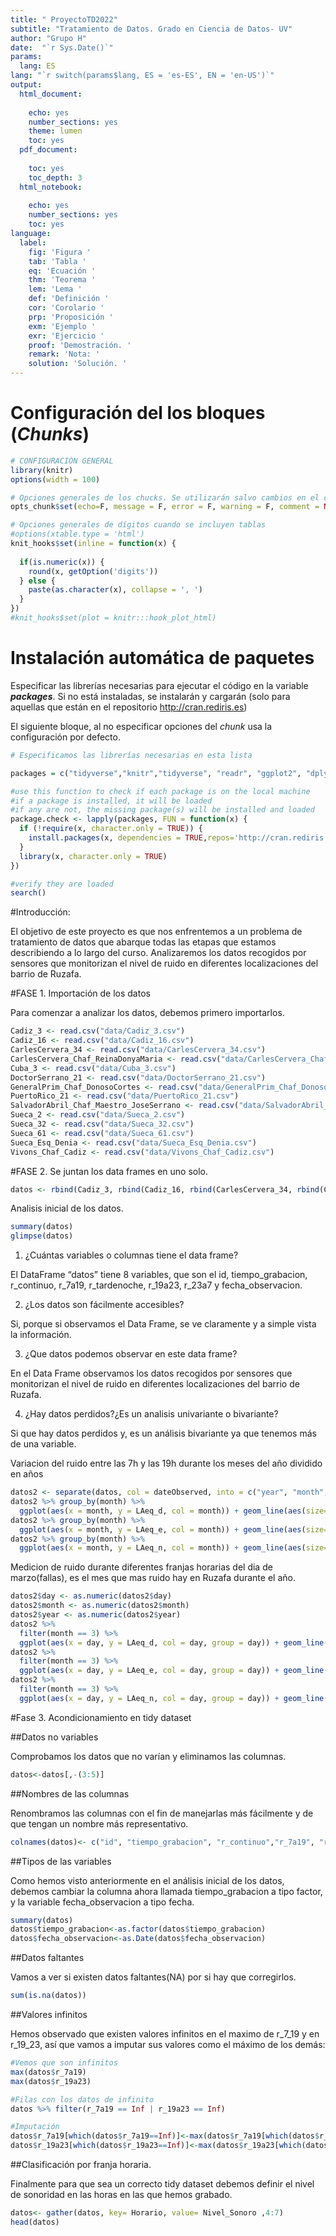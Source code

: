 ---
title: " ProyectoTD2022"
subtitle: "Tratamiento de Datos. Grado en Ciencia de Datos- UV"
author: "Grupo H"
date:  "`r Sys.Date()`" 
params:
  lang: ES
lang: "`r switch(params$lang, ES = 'es-ES', EN = 'en-US')`"
output:
  html_document:
    
    echo: yes
    number_sections: yes
    theme: lumen     
    toc: yes
  pdf_document:
    
    toc: yes      
    toc_depth: 3  
  html_notebook:
    
    echo: yes
    number_sections: yes
    toc: yes
language:
  label:
    fig: 'Figura '
    tab: 'Tabla '
    eq: 'Ecuación '
    thm: 'Teorema '
    lem: 'Lema '
    def: 'Definición '
    cor: 'Corolario '
    prp: 'Proposición '
    exm: 'Ejemplo '
    exr: 'Ejercicio '
    proof: 'Demostración. '
    remark: 'Nota: '
    solution: 'Solución. '
---
# Configuración del los bloques (*Chunks*)

```{r setup, cache = F, echo = F, message = F, warning = F, tidy = F}

# CONFIGURACIÓN GENERAL
library(knitr)
options(width = 100)

# Opciones generales de los chucks. Se utilizarán salvo cambios en el chunk
opts_chunk$set(echo=F, message = F, error = F, warning = F, comment = NA, fig.align = 'center', dpi = 200, tidy = F, cache.path = '.cache/', fig.path = './figura/')

# Opciones generales de dígitos cuando se incluyen tablas
#options(xtable.type = 'html')
knit_hooks$set(inline = function(x) {
  
  if(is.numeric(x)) {
    round(x, getOption('digits'))
  } else {
    paste(as.character(x), collapse = ', ')
  }
})
#knit_hooks$set(plot = knitr:::hook_plot_html)
```

# Instalación automática de paquetes

Especificar las librerías necesarias para ejecutar el código en la variable ***packages***. Si no está instaladas, se instalarán y cargarán (solo para aquellas que están en el repositorio <http://cran.rediris.es>)

El siguiente bloque, al no especificar opciones del *chunk* usa la configuración por defecto.

```{r}

# Especificamos las librerías necesarias en esta lista

packages = c("tidyverse","knitr","tidyverse", "readr", "ggplot2", "dplyr", "tidyr", "lubridate")

#use this function to check if each package is on the local machine
#if a package is installed, it will be loaded
#if any are not, the missing package(s) will be installed and loaded
package.check <- lapply(packages, FUN = function(x) {
  if (!require(x, character.only = TRUE)) {
    install.packages(x, dependencies = TRUE,repos='http://cran.rediris.es')
  }
  library(x, character.only = TRUE)
})

#verify they are loaded
search()

```

#Introducción:

  El objetivo de este proyecto es que nos enfrentemos a un problema de tratamiento de datos que abarque todas las etapas que estamos describiendo a lo largo del curso. Analizaremos los datos recogidos por sensores que monitorizan el nivel de ruido en diferentes localizaciones del barrio de Ruzafa. 

  
#FASE 1. Importación de los datos

  Para comenzar a analizar los datos, debemos primero importarlos.

```{r}
Cadiz_3 <- read.csv("data/Cadiz_3.csv")
Cadiz_16 <- read.csv("data/Cadiz_16.csv")
CarlesCervera_34 <- read.csv("data/CarlesCervera_34.csv")
CarlesCervera_Chaf_ReinaDonyaMaria <- read.csv("data/CarlesCervera_Chaf_ReinaDonyaMaria.csv")
Cuba_3 <- read.csv("data/Cuba_3.csv")
DoctorSerrano_21 <- read.csv("data/DoctorSerrano_21.csv")
GeneralPrim_Chaf_DonosoCortes <- read.csv("data/GeneralPrim_Chaf_DonosoCortes.csv")
PuertoRico_21 <- read.csv("data/PuertoRico_21.csv")
SalvadorAbril_Chaf_Maestro_JoseSerrano <- read.csv("data/SalvadorAbril_Chaf_Maestro_JoseSerrano.csv")
Sueca_2 <- read.csv("data/Sueca_2.csv")
Sueca_32 <- read.csv("data/Sueca_32.csv")
Sueca_61 <- read.csv("data/Sueca_61.csv")
Sueca_Esq_Denia <- read.csv("data/Sueca_Esq_Denia.csv")
Vivons_Chaf_Cadiz <- read.csv("data/Vivons_Chaf_Cadiz.csv")
```
#FASE 2. Se juntan los data frames en uno solo.

```{r}
datos <- rbind(Cadiz_3, rbind(Cadiz_16, rbind(CarlesCervera_34, rbind(CarlesCervera_Chaf_ReinaDonyaMaria, rbind(Cuba_3, rbind(DoctorSerrano_21, rbind(GeneralPrim_Chaf_DonosoCortes, rbind(PuertoRico_21, rbind(SalvadorAbril_Chaf_Maestro_JoseSerrano, rbind(Sueca_2, rbind(Sueca_32, rbind(Sueca_61, rbind(Sueca_Esq_Denia, rbind(Vivons_Chaf_Cadiz)))))))))))))) 
```


Analisis inicial de los datos.

```{r}
summary(datos)
glimpse(datos)
```
1) ¿Cuántas variables o columnas tiene el data frame?

El DataFrame "datos" tiene 8 variables, que son el id, tiempo_grabacion, r_continuo, r_7a19, r_tardenoche, r_19a23, r_23a7 y fecha_observacion.

2) ¿Los datos son fácilmente accesibles?

Si, porque si observamos el Data Frame, se ve claramente y a simple vista la información.

3) ¿Que datos podemos observar en este data frame?

En el Data Frame observamos los datos recogidos por sensores que monitorizan el nivel de ruido en diferentes localizaciones del barrio de Ruzafa.

4) ¿Hay datos perdidos?¿Es un analisis univariante o bivariante?

Si que hay datos perdidos y, es un análisis bivariante ya que tenemos más de una variable.

Variacion del ruido entre las 7h y las 19h durante los meses del año dividido en años
```{r}
datos2 <- separate(datos, col = dateObserved, into = c("year", "month", "day"), sep = "-")
datos2 %>% group_by(month) %>% 
  ggplot(aes(x = month, y = LAeq_d, col = month)) + geom_line(aes(size=1)) + labs(x = "Meses", y = "Ruido entre las 7h y las 19h") + facet_grid(year~.)
datos2 %>% group_by(month) %>% 
  ggplot(aes(x = month, y = LAeq_e, col = month)) + geom_line(aes(size=1)) + labs(x = "Meses", y = "Ruido entre las 19h y las 23h") + facet_grid(year~.)
datos2 %>% group_by(month) %>% 
  ggplot(aes(x = month, y = LAeq_n, col = month)) + geom_line(aes(size=1)) + labs(x = "Meses", y = "Ruido entre las 23h y las 7h") + facet_grid(year~.)
```


Medicion de ruido durante diferentes franjas horarias del dia de marzo(fallas), es el mes que mas ruido hay en Ruzafa durante el año.
```{r}
datos2$day <- as.numeric(datos2$day)
datos2$month <- as.numeric(datos2$month)
datos2$year <- as.numeric(datos2$year)
datos2 %>% 
  filter(month == 3) %>% 
  ggplot(aes(x = day, y = LAeq_d, col = day, group = day)) + geom_line() + geom_point() + labs(x = "Dias de marzo", y = "") + ggtitle("Ruido entre las 7h y las 19h")
datos2 %>% 
  filter(month == 3) %>%
  ggplot(aes(x = day, y = LAeq_e, col = day, group = day)) + geom_line() + geom_point() + labs(x = "Dias de marzo", y = "") + ggtitle("Ruido entre las 19h y las 23h")
datos2 %>% 
  filter(month == 3) %>%
  ggplot(aes(x = day, y = LAeq_n, col = day, group = day)) + geom_line() + geom_point() + labs(x = "Dias de marzo", y = "") + ggtitle("Ruido entre las 23h y las 7h")
```


#Fase 3. Acondicionamiento en tidy dataset

##Datos no variables

Comprobamos los datos que no varían y eliminamos las columnas. 

```{r}
datos<-datos[,-(3:5)]
```

##Nombres de las columnas

Renombramos las columnas con el fin de manejarlas más fácilmente y de que tengan un nombre más representativo.

```{r}
colnames(datos)<- c("id", "tiempo_grabacion", "r_continuo","r_7a19", "r_tardenoche", "r_19a23", "r_23a7","fecha_observacion")
```

##Tipos de las variables

Como hemos visto anteriormente en el análisis inicial de los datos, debemos cambiar la columna ahora llamada tiempo_grabacion a tipo factor, y la variable fecha_observacion a tipo fecha.

```{r}
summary(datos)
datos$tiempo_grabacion<-as.factor(datos$tiempo_grabacion)
datos$fecha_observacion<-as.Date(datos$fecha_observacion)
```

##Datos faltantes

Vamos a ver si existen datos faltantes(NA) por si hay que corregirlos.

```{r}
sum(is.na(datos))
```

##Valores infinitos

Hemos observado que existen valores infinitos en el maximo de r_7_19 y en r_19_23, así que vamos a imputar sus valores como el máximo de los demás:

```{r}
#Vemos que son infinitos
max(datos$r_7a19)
max(datos$r_19a23)

#Filas con los datos de infinito
datos %>% filter(r_7a19 == Inf | r_19a23 == Inf)

#Imputación
datos$r_7a19[which(datos$r_7a19==Inf)]<-max(datos$r_7a19[which(datos$r_7a19!=Inf)])
datos$r_19a23[which(datos$r_19a23==Inf)]<-max(datos$r_19a23[which(datos$r_19a23!=Inf)])

```

##Clasificación por franja horaria.

Finalmente para que sea un correcto tidy dataset debemos definir el nivel de sonoridad en las horas en las que hemos grabado.

```{r}
datos<- gather(datos, key= Horario, value= Nivel_Sonoro ,4:7)
head(datos)
```